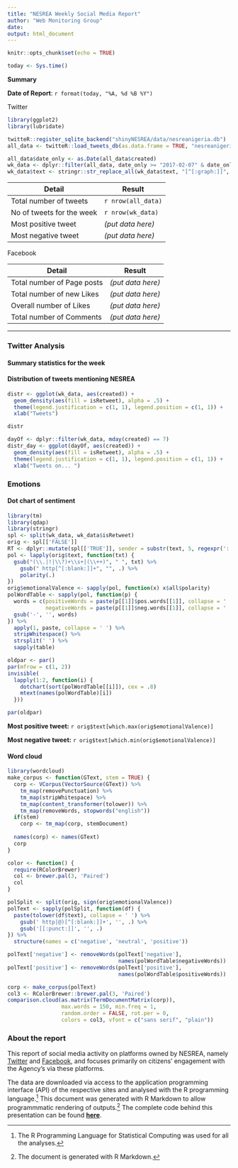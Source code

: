 ```yaml
---
title: "NESREA Weekly Social Media Report"
author: "Web Monitoring Group"
date:
output: html_document
---
```


```r
knitr::opts_chunk$set(echo = TRUE)

today <- Sys.time()
```

**Summary**

**Date of Report**: `r format(today, "%A, %d %B %Y")`

Twitter
```r
library(ggplot2)
library(lubridate)

twitteR::register_sqlite_backend("shinyNESREA/data/nesreanigeria.db")
all_data <- twitteR::load_tweets_db(as.data.frame = TRUE, "nesreanigeria_tweets")

all_data$date_only <- as.Date(all_data$created)
wk_data <- dplyr::filter(all_data, date_only >= "2017-02-07" & date_only <= "2017-02-14")
wk_data$text <- stringr::str_replace_all(wk_data$text, "[^[:graph:]]", " ")

```

|Detail                    |Result             |
|--------------------------|-------------------|
|Total number of tweets    | `r nrow(all_data)`|
|No of tweets for the week | `r nrow(wk_data)` |
|Most positive tweet       | *(put data here)* |
|Most negative tweet       | *(put data here)* |

Facebook

| Detail                    |Result             |
|---------------------------|-------------------|
|Total number of Page posts | *(put data here)* |
|Total number of new Likes  | *(put data here)* |
|Overall number of Likes    | *(put data here)* |
|Total number of Comments   | *(put data here)* |

***

### Twitter Analysis
#### Summary statistics for the week
#### Distribution of tweets mentioning NESREA
```r
distr <- ggplot(wk_data, aes(created)) +
  geom_density(aes(fill = isRetweet), alpha = .5) +
  theme(legend.justification = c(1, 1), legend.position = c(1, 1)) +
  xlab("Tweets")

distr
```

<!--- ### On specific days -->
```r
dayOf <- dplyr::filter(wk_data, mday(created) == 7)
distr_day <- ggplot(dayOf, aes(created)) +
  geom_density(aes(fill = isRetweet), alpha = .5) +
  theme(legend.justification = c(1, 1), legend.position = c(1, 1)) +
  xlab("Tweets on... ")
```

### Emotions
#### Dot chart of sentiment
```r
library(tm)
library(qdap)
library(stringr)
spl <- split(wk_data, wk_data$isRetweet)
orig <- spl[['FALSE']]
RT <- dplyr::mutate(spl[['TRUE']], sender = substr(text, 5, regexpr(':', text) - 1))
pol <- lapply(orig$text, function(txt) {
  gsub("(\\.|!|\\?)+\\s+|(\\++)", " ", txt) %>% 
    gsub(" http[^[:blank:]]+", "", .) %>% 
    polarity(.)
})
orig$emotionalValence <- sapply(pol, function(x) x$all$polarity)
polWordTable <- sapply(pol, function(p) {
  words = c(positiveWords = paste(p[[1]]$pos.words[[1]], collapse = ' '),
            negativeWords = paste(p[[1]]$neg.words[[1]], collapse = ' '))
  gsub('-', '', words) 
}) %>%
  apply(1, paste, collapse = ' ') %>%
  stripWhitespace() %>%
  strsplit(' ') %>%
  sapply(table)

oldpar <- par()
par(mfrow = c(1, 2))
invisible(
  lapply(1:2, function(i) {
    dotchart(sort(polWordTable[[i]]), cex = .8)
    mtext(names(polWordTable)[i])
  }))

par(oldpar) 
```

**Most positive tweet:** `r orig$text[which.max(orig$emotionalValence)]`

**Most negative tweet:** `r orig$text[which.min(orig$emotionalValence)]`

#### Word cloud
```r
library(wordcloud)
make_corpus <- function(GText, stem = TRUE) {
  corp <- VCorpus(VectorSource(GText)) %>% 
    tm_map(removePunctuation) %>%
    tm_map(stripWhitespace) %>%
    tm_map(content_transformer(tolower)) %>%
    tm_map(removeWords, stopwords("english"))
  if(stem)
    corp <- tm_map(corp, stemDocument) 
  
  names(corp) <- names(GText)
  corp
}

color <- function() {
  require(RColorBrewer)
  col <- brewer.pal(3, 'Paired')
  col
}

polSplit <- split(orig, sign(orig$emotionalValence))
polText <- sapply(polSplit, function(df) {
  paste(tolower(df$text), collapse = ' ') %>%
    gsub(' http|@)[^[:blank:]]+', '', .) %>%  
    gsub('[[:punct:]]', '', .)  
}) %>%
  structure(names = c('negative', 'neutral', 'positive'))

polText['negative'] <- removeWords(polText['negative'],
                                   names(polWordTable$negativeWords))
polText['positive'] <- removeWords(polText['positive'],
                                   names(polWordTable$positiveWords))

corp <- make_corpus(polText)
col3 <- RColorBrewer::brewer.pal(3, 'Paired') 
comparison.cloud(as.matrix(TermDocumentMatrix(corp)),
                 max.words = 150, min.freq = 1, 
                 random.order = FALSE, rot.per = 0,
                 colors = col3, vfont = c("sans serif", "plain"))
```

<!---
# Facebook Analysis
In progress...

# Website Analysis
In progress...

# Observations

# Conclusions
-->
### About the report
This report of social media activity on platforms owned by NESREA, namely [Twitter](http::/twitter.com/nesreanigeria) and [Facebook](http://facebook.com/NESREANigeria), and focuses primarily on citizens' engagement with the Agency's via these platforms.

The data are downloaded via access to the application programming interface (API)  of the respective sites and analysed with the R programming language.[^1] This document was generated with R Markdown to allow programmmatic rendering of outputs.[^2] The complete code behind this presentation can be found  **[here](https://raw.githubusercontent.com/NESREA/NESREA_social/master/weekly-report-generic.Rmd)**.


[^1]: The R Programming Language for Statistical Computing was used for all the analyses.
[^2]: The document is generated with R Markdown.